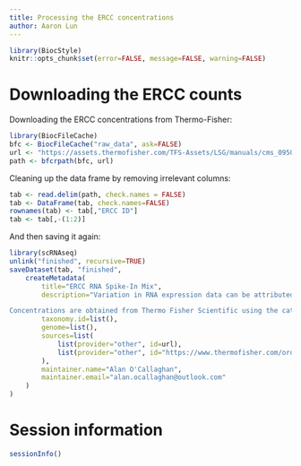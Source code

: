 ```yaml
---
title: Processing the ERCC concentrations
author: Aaron Lun
---
```


```r
library(BiocStyle)
knitr::opts_chunk$set(error=FALSE, message=FALSE, warning=FALSE)
```

# Downloading the ERCC counts

Downloading the ERCC concentrations from Thermo-Fisher:

```r
library(BiocFileCache)
bfc <- BiocFileCache("raw_data", ask=FALSE)
url <- "https://assets.thermofisher.com/TFS-Assets/LSG/manuals/cms_095046.txt"
path <- bfcrpath(bfc, url)
```

Cleaning up the data frame by removing irrelevant columns:

```r
tab <- read.delim(path, check.names = FALSE)
tab <- DataFrame(tab, check.names=FALSE)
rownames(tab) <- tab[,"ERCC ID"]
tab <- tab[,-(1:2)]
```

And then saving it again:

```r
library(scRNAseq)
unlink("finished", recursive=TRUE)
saveDataset(tab, "finished",
    createMetadata(
        title="ERCC RNA Spike-In Mix",
        description="Variation in RNA expression data can be attributed to a variety of factors including the quality of the starting material, the level of cellularity and RNA yield, the platform employed, and the person performing the experiment. To control for these sources of variability, a common set of external RNA controls has been developed by the External RNA Controls Consortium (ERCC), an ad-hoc group of academic, private, and public organizations hosted by the National Institute of Standards and Technology (NIST). The controls consist of a set of unlabeled, polyadenylated transcripts designed to be added to an RNA analysis experiment after sample isolation, in order to measure against defined performance criteria. Up until the design of such universally accepted controls, it has been difficult to execute a thorough investigation of fundamental analytical performance metrics. From the trusted brand of quality RNA reagents, Ambion™ ERCC Spike-In Control Mixes are commercially available, pre-formulated blends of 92 transcripts, derived and traceable from NIST-certified DNA plasmids. The transcripts are designed to be 250 to 2,000 nt in length, which mimic natural eukaryotic mRNAs.

Concentrations are obtained from Thermo Fisher Scientific using the catalog number 4456740.",
        taxonomy.id=list(),
        genome=list(),
        sources=list(
            list(provider="other", id=url),
            list(provider="other", id="https://www.thermofisher.com/order/catalog/product/4456740") # links to the former
        ),
        maintainer.name="Alan O'Callaghan",
        maintainer.email="alan.ocallaghan@outlook.com"
    )
)
```

# Session information

```r
sessionInfo()
```

